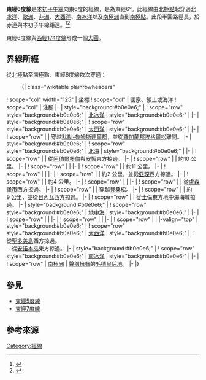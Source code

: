 {{Location map-line|lon=6}}
{{kml}}
'''東經6度線'''是[[本初子午線|本初子午線]]向東6度的經線，是為東經6°。此經線由[[北極點|北極點]]起穿過[[北冰洋|北冰洋]]、[[歐洲|歐洲]]、[[非洲|非洲]]、[[大西洋|大西洋]]、[[南冰洋|南冰洋]]以及[[南極洲|南極洲]]直到[[南極點|南極點]]。此段半圓路徑長{{convert|20003.932|km}}，於赤道與本初子午線距{{convert|668|km}}遠。<ref name="noaa">{{cite web
 | url     = http://www.ngs.noaa.gov/PUBS_LIB/inverse.pdf
 | title     = Direct and Inverse Solutions of Geodesics on the Ellipsoid with application of nested equation
 | author     = T. Vincenty
 | date     = April 1975
 | access-date     = 2017-05-18
 | archive-date     = 2013-01-28
 | archive-url     = https://www.webcitation.org/6DzvSBPa5?url=http://www.ngs.noaa.gov/PUBS_LIB/inverse.pdf
 | dead-url     = no
 }}</ref><ref name="latlon">{{cite web
 | url = http://www.movable-type.co.uk/scripts/latlong-vincenty.html
 | title = Vincenty formula for distance between two Latitude/Longitude points
 | website = Movable type scripts
 | accessdate = 17 May 2017
 | archive-date = 2013-01-28
 | archive-url = https://www.webcitation.org/6DzvScM3g?url=http://www.movable-type.co.uk/scripts/latlong-vincenty.html
 | dead-url = no
 }}</ref>

東經6度線與[[西經174度線|西經174度線]]形成一個[[大圓|大圓]]。

==界線所經==
從北極點至南極點，東經6度線依次穿過：

:{| class="wikitable plainrowheaders"
! scope="col" width="125" | 坐標
! scope="col" | 國家、領土或海洋
! scope="col" | 注腳
|-
| style="background:#b0e0e6;" | {{Coord|90|0|N|6|0|E|type:waterbody|name=Arctic Ocean}}
! scope="row" style="background:#b0e0e6;" | [[北冰洋|北冰洋]]
| style="background:#b0e0e6;" |
|-
| style="background:#b0e0e6;" | {{Coord|81|19|N|6|0|E|type:waterbody|name=Atlantic Ocean}}
! scope="row" style="background:#b0e0e6;" | [[大西洋|大西洋]]
| style="background:#b0e0e6;" |
|-
| {{Coord|62|29|N|6|0|E|type:country|name=Norway}}
! scope="row" | {{NOR}}
| 穿越[[默勒-魯姆斯達爾郡|默勒-魯姆斯達爾郡]]{{le|葛度爾島|Godøya}}，並從[[羅加蘭郡|羅加蘭郡]][[埃格爾松|埃格爾松]]離開。
|-
| style="background:#b0e0e6;" | {{Coord|58|25|N|6|0|E|type:waterbody|name=North Sea}}
! scope="row" style="background:#b0e0e6;" | [[北海_(大西洋)|北海]]
| style="background:#b0e0e6;" |
|-
| {{Coord|53|24|N|6|0|E|type:country|name=Netherlands}}
! scope="row" | {{NLD}}
| 從[[阿珀爾多倫|阿珀爾多倫]]與[[安恆|安恆]]東方掠過。
|-
| {{Coord|51|50|N|6|0|E|type:country|name=Germany}}
! scope="row" | {{DEU}}
| 約10 公里。
|-
| {{Coord|51|44|N|6|0|E|type:country|name=Netherlands}}
! scope="row" | {{NLD}}
|
|-
| {{Coord|51|5|N|6|0|E|type:country|name=Germany}}
! scope="row" | {{DEU}}
| 約11 公里。
|-
| {{Coord|50|59|N|6|0|E|type:country|name=Netherlands}}
! scope="row" | {{NLD}}
|
|-
| {{Coord|50|48|N|6|0|E|type:country|name=Germany}}
! scope="row" | {{DEU}}
| 約2 公里，並從[[亞琛|亞琛]]西方掠過。
|-
| {{Coord|50|47|N|6|0|E|type:country|name=Netherlands}}
! scope="row" | {{NLD}}
| 約4 公里。
|-
| {{Coord|50|45|N|6|0|E|type:country|name=Belgium}}
! scope="row" | {{BEL}}
|
|-
| {{Coord|50|11|N|6|0|E|type:country|name=Luxembourg}}
! scope="row" | {{LUX}}
| 從[[盧森堡市|盧森堡市]]西方掠過。
|-
| {{Coord|49|27|N|6|0|E|type:country|name=France}}
! scope="row" | {{FRA}}
| 穿越[[貝桑松|貝桑松]]。
|-
| {{Coord|46|14|N|6|0|E|type:country|name=Switzerland}}
! scope="row" | {{CHE}}
| 約9 公里，並從[[日內瓦|日內瓦]]西方掠過。
|-
| {{Coord|46|9|N|6|0|E|type:country|name=France}}
! scope="row" | {{FRA}}
| 從[[土倫|土倫]]東方地中海海域掠過。
|-
| style="background:#b0e0e6;" | {{Coord|43|6|N|6|0|E|type:waterbody|name=Mediterranean Sea}}
! scope="row" style="background:#b0e0e6;" | [[地中海|地中海]]
| style="background:#b0e0e6;" |
|-
| {{Coord|36|51|N|6|0|E|type:country|name=Algeria}}
! scope="row" | {{DZA}}
|
|-
| {{Coord|19|36|N|6|0|E|type:country|name=Niger}}
! scope="row" | {{NER}}
|
|-
| {{Coord|13|42|N|6|0|E|type:country|name=Nigeria}}
! scope="row" | {{NGA}}
|
|-valign="top"
| style="background:#b0e0e6;" | {{Coord|4|19|N|6|0|E|type:waterbody|name=Atlantic Ocean}}
! scope="row" style="background:#b0e0e6;" | [[大西洋|大西洋]]
| style="background:#b0e0e6;" | {{STP}}：從[[聖多美島|聖多美島]]西方掠過。 <br/> {{GNQ}}：從[[安诺本岛|安诺本岛]]東方掠過。
|-
| style="background:#b0e0e6;" | {{Coord|60|0|S|6|0|E|type:waterbody|name=Southern Ocean}}
! scope="row" style="background:#b0e0e6;" | [[南冰洋|南冰洋]]
| style="background:#b0e0e6;" |
|-
| {{Coord|70|1|S|6|0|E|type:country|name=Antarctica}}
! scope="row" | [[南極洲|南極洲]]
| {{NOR}}[[南極領地|聲稱擁有]]的[[毛德皇后地|毛德皇后地]]。
|-
|}

==參見==
*[[東經5度線|東經5度線]]
*[[東經7度線|東經7度線]]

== 參考來源 ==
{{reflist}}

{{geographical coordinates|state=collapsed}}

[[Category:經線|Category:經線]]